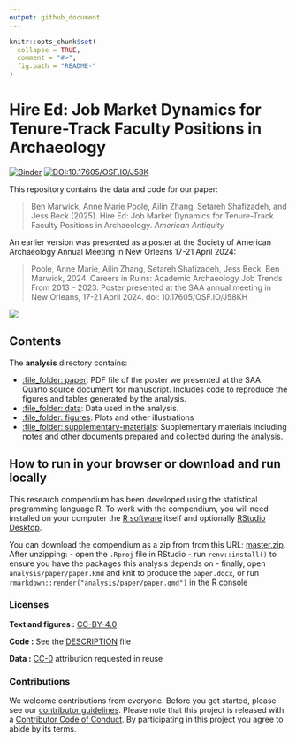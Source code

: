 ```yaml
---
output: github_document
---
```


<!-- README.md is generated from README.Rmd. Please edit that file -->

```r
knitr::opts_chunk$set(
  collapse = TRUE,
  comment = "#>",
  fig.path = "README-"
)
```

# Hire Ed: Job Market Dynamics for Tenure-Track Faculty Positions in Archaeology

[![Binder](https://mybinder.org/badge_logo.svg)](https://mybinder.org/v2/gh/benmarwick/archyjobads/master?urlpath=rstudio) [![DOI:10.17605/OSF.IO/J58K](https://img.shields.io/badge/DOI-10.17605/OSF.IO/J58KH-brightgreen.svg)](http://doi.org/10.17605/OSF.IO/J58KH)

This repository contains the data and code for our paper:

> Ben Marwick, Anne Marie Poole, Ailin Zhang, Setareh Shafizadeh, and Jess Beck (2025). Hire Ed: Job Market Dynamics for Tenure-Track Faculty Positions in Archaeology. _American Antiquity_

An earlier version was presented as a poster at the Society of American Archaeology Annual Meeting in New Orleans 17-21 April 2024:

> Poole, Anne Marie, Ailin Zhang, Setareh Shafizadeh, Jess Beck, Ben Marwick, 2024. Careers in Ruins: Academic Archaeology Job Trends From 2013 – 2023. Poster presented at the SAA annual meeting in New Orleans, 17-21 April 2024. doi: 10.17605/OSF.IO/J58KH 

![](README-fig-001.png)

## Contents

The **analysis** directory contains:

  - [:file\_folder: paper](/analysis/paper): PDF file of the poster we presented at the SAA. Quarto source document
    for manuscript. Includes code to reproduce the figures and tables
    generated by the analysis. 
  - [:file\_folder: data](/analysis/data): Data used in the analysis.
  - [:file\_folder: figures](/analysis/figures): Plots and other
    illustrations
  - [:file\_folder:
    supplementary-materials](/analysis/supplementary-materials):
    Supplementary materials including notes and other documents
    prepared and collected during the analysis.

## How to run in your browser or download and run locally

This research compendium has been developed using the statistical programming
language R. To work with the compendium, you will need
installed on your computer the [R software](https://cloud.r-project.org/)
itself and optionally [RStudio Desktop](https://rstudio.com/products/rstudio/download/).

You can download the compendium as a zip from from this URL:
[master.zip](/archive/master.zip). After unzipping:
- open the `.Rproj` file in RStudio
- run `renv::install()` to ensure you have the packages this analysis depends on 
- finally, open `analysis/paper/paper.Rmd` and knit to produce the `paper.docx`, or run `rmarkdown::render("analysis/paper/paper.qmd")` in the R console

### Licenses

**Text and figures :**  [CC-BY-4.0](http://creativecommons.org/licenses/by/4.0/)

**Code :** See the [DESCRIPTION](DESCRIPTION) file

**Data :** [CC-0](http://creativecommons.org/publicdomain/zero/1.0/) attribution requested in reuse

### Contributions

We welcome contributions from everyone. Before you get started, please see our [contributor guidelines](CONTRIBUTING.md). Please note that this project is released with a [Contributor Code of Conduct](CONDUCT.md). By participating in this project you agree to abide by its terms.


